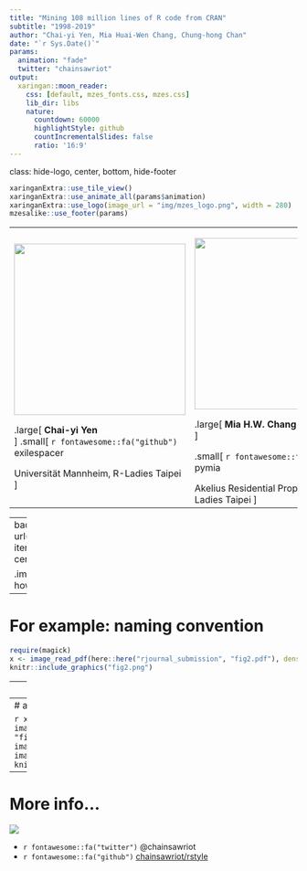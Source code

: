 ```yaml
---
title: "Mining 108 million lines of R code from CRAN"
subtitle: "1998-2019"
author: "Chai-yi Yen, Mia Huai-Wen Chang, Chung-hong Chan"
date: "`r Sys.Date()`"
params:
  animation: "fade"
  twitter: "chainsawriot"
output:
  xaringan::moon_reader:
    css: [default, mzes_fonts.css, mzes.css]
    lib_dir: libs
    nature:
      countdown: 60000
      highlightStyle: github
      countIncrementalSlides: false
      ratio: '16:9'
---
```

class: hide-logo, center, bottom, hide-footer

```r
xaringanExtra::use_tile_view()
xaringanExtra::use_animate_all(params$animation)
xaringanExtra::use_logo(image_url = "img/mzes_logo.png", width = 280)
mzesalike::use_footer(params)
```



<table>
<tr>
<td><img src = "yen.jpg" width = "300" height = "300"><br>

.large[
**Chai-yi Yen**<br>
]
.small[
`r fontawesome::fa("github")` exilespacer

Universität Mannheim, R-Ladies Taipei
]

</td>
<td><img src = "mia.jpg" width = "300" height = "300"><br>

.large[
**Mia H.W. Chang**<br>
]

.small[
`r fontawesome::fa("github")` pymia

Akelius Residential Property AB, R-Ladies Taipei
]
</td>
<td><img src = "chainsawriot.png" width = "300" height = "300"><br>

.large[
**Chung-hong Chan**<br>
]

.small[
`r fontawesome::fa("github")` chainsawriot

Universität Mannheim, Hong Kong R User Group
]
</td>
</tr></table>

---
background-image: url(https://media1.tenor.com/images/28ee6748d1e75ed138a58dfda27a0469/tenor.gif?itemid=4855087)
background-position: center
background-size: cover
class: hide-logo, center, bottom, hide-footer


.imagelab[
We analyzed 108 million lines of code from CRAN and studied the evolution of how R programmers write R.
]

---

# For example: naming convention

```r
require(magick)
x <- image_read_pdf(here::here("rjournal_submission", "fig2.pdf"), density = 150) %>% image_convert(format = "png") %>% image_write(here::here("docs", "fig2.png"))
knitr::include_graphics("fig2.png")
```

---
# And community-specific conventions

```r
x <- image_read_pdf(here::here("rjournal_submission", "fig4.pdf"), density = 150) %>% image_convert(format = "png") %>% image_write(here::here("docs", "fig4.png"))
knitr::include_graphics("fig4.png")
```

---
# and more...

```r
x <- image_read_pdf(here::here("rjournal_submission", "fig1.pdf"), density = 150) %>% image_convert(format = "png") %>% image_write(here::here("docs", "fig1.png"))
knitr::include_graphics("fig1.png")
```

---

# More info...

![](https://i.giphy.com/media/3ohfFBBSxOfr6Eqbja/giphy.webp)

- `r fontawesome::fa("twitter")` @chainsawriot 
- `r fontawesome::fa("github")` [chainsawriot/rstyle](https://github.com/chainsawriot/rstyle)


